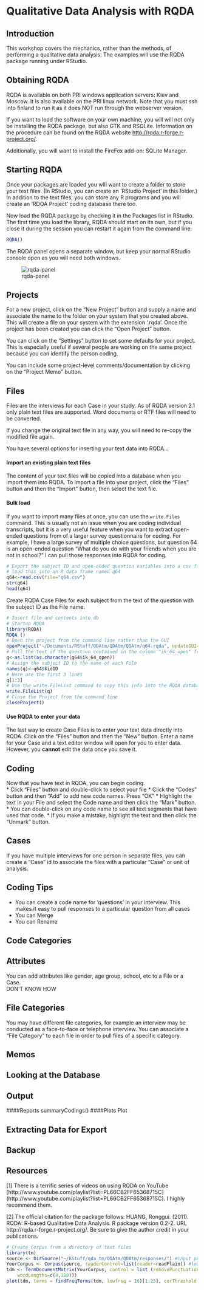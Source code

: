 Qualitative Data Analysis with RQDA
====================================
Introduction
------------
This workshop covers the mechanics, rather than the methods, of performing a qualitative data analysis.  The examples will use the RQDA package running under RStudio.

Obtaining RQDA
--------------
RQDA is available on both PRI windows application servers: Kiev and Moscow. It is also available on the PRI linux network. Note that you must ssh into finland to run it as it does NOT run through the webserver version. 

If you want to load the software on your own machine, you will will not only be installing the RQDA package, but also GTK and RSQLite.   Information on the procedure can be found on the RQDA website [http://rqda.r-forge.r-project.org/](http://rqda.r-forge.r-project.org/).

Additionally, you will want to install the FireFox add-on: SQLite Manager.

Starting RQDA
---------------
Once your packages are loaded you will want to create a folder to store your text files.   (In RStudio, you can create an 'RStudio Project' in this folder.)  In addition to the text files, you can store any R programs and you will create an 'RDQA Project' coding database there too.

Now load the RQDA package by checking it in the Packages list in RStudio.  The first time you load the library, RQDA should start on its own, but if you close it during the session you can restart it again from the command line:

```r
RQDA()
```
The RQDA panel opens a separate window, but keep your normal RStudio console open as you will need both windows.

![rqda-panel](figure/rqda-panel.png)

Projects
--------
For a new project, click on the "New Project" button and supply a name and associate the name to the folder on your system that you created above. This will create a file on your system with the extension '.rqda'.   Once the project has been created you can click the "Open Project" button.

You can click on the "Settings" button to set some defaults for your project.  This is especially useful if several people are working on the same project because you can identify the person coding.

You can include some project-level comments/documentation by clicking on the "Project Memo" button.

Files
-----
Files are the interviews for each Case in your study.  As of RQDA version 2.1 only plain text files are supported. Word documents or RTF files will need to be converted.  

If you change the original text file in any way, you will need to re-copy the modified file again.    

You have several options for inserting your text data into RQDA...

#### Import an existing plain text files
The content of your text files will be copied into a database when you import them into RQDA. To import a file into your project, click the "Files" button and then the "Import" button, then select the text file.

#### Bulk load 
If you want to import many files at once, you can use the `write.Files` command.  This is usually not an issue when you are coding individual transcripts, but it is a very useful feature when you want to extract open-ended questions from of a larger survey questionnaire for coding.  For example, I have a large survey of multiple choice questions, but question 64 is an open-ended question "What do you do with your friends when you are not in school?"  I can pull those responses into RQDA for coding.

```r
# Export the subject ID and open-ended question variables into a csv file from your SAS,Stata, SPSS, etc dataset 
# load this into an R data frame named q64
q64<-read.csv(file="q64.csv")
str(q64)
head(q64)
```
Create RQDA Case Files for each subject from the text of the question with the subject ID as the File name. 
```r
# Insert file and contents into db
# Startup RQDA
library(RQDA)
RDQA ()
# Open the project from the command line rather than the GUI
openProject("~/Documents/RStuff/QDAtm/QDAtm/QDAtm/q64.rqda", updateGUI=TRUE)
# Pull the text of the question contained in the column "ik_64_open" from the q64 data frame
q<-as.list(as.character(q64$ik_64_open))
# Assign the subject ID to the name of each File
names(q)<-q64$kidID
# Here are the first 3 lines 
q[1:3]
# Use the write.FileList command to copy this info into the RQDA database
write.FileList(q)
# Close the Project from the command line
closeProject()
```

#### Use RQDA to enter your data
The last way to create Case Files is to enter your text data directly into RQDA.  Click on the "Files" button and then the "New" button.  Enter a name for your Case and a text editor window will open for you to enter data.  However, you **cannot** edit the data once you save it.  

Coding
------
Now that you have text in RQDA, you can begin coding.  
* Click "Files" button and double-click to select your file
* Click the "Codes" button and then "Add" to add new code names. Press "OK"
* Highlight the text in your File and select the Code name and then click the "Mark" button.
* You can double-click on any code name to see all text segments that have used that code.
* If you make a mistake, highlight the text and then click the "Unmark" button.

Cases
-----
If you have multiple interviews for one person in separate files, you can create a "Case" id to associate the files with a particular "Case" or unit of analysis.   

Coding Tips
-----------
* You can create a code name for 'questions' in your interview. This makes it easy to pull responses to a particular question from all cases
* You can Merge
* You can Rename

Code Categories
---------------

Attributes
----------
You can add attributes like gender, age group, school, etc to a File or a Case.  
DON'T KNOW HOW

File Categories
---------------
You may have different file categories, for example an interview may be conducted as a face-to-face or telephone interview.  You can associate a "File Category" to each file in order to pull files of a specific category. 

Memos
-----

Looking at the Database
-----------------------

Output
------
####Reports
summaryCodings()
####Plots
Plot

Extracting Data for Export
---------------------------

Backup
------

Resources
---------
[1] There is a terrific series of videos on using RQDA on YouTube  [http://www.youtube.com/playlist?list=PL66CB2FF65368715C] (http://www.youtube.com/playlist?list=PL66CB2FF65368715C).   I highly recommend them.  

[2] The official citation for the package follows:
HUANG, Ronggui. (2011). RQDA: R-based Qualitative Data Analysis. R
  package version 0.2-2. URL http://rqda.r-forge.r-project.org/.  Be sure to give the author credit in your publications. 


```r
# Create Corpus from a directory of text files
library(tm)
source <- DirSource("~/RStuff/qda_tm/QDAtm/QDAtm/responses/") #input path for documents
YourCorpus <- Corpus(source, readerControl=list(reader=readPlain)) #load in documents
tdm <- TermDocumentMatrix(YourCorpus, control = list (removePunctuation = TRUE,                                                  removeNumbers = TRUE,                                                  stopwords = TRUE,
    wordLengths=c(4,100)))
plot(tdm, terms = findFreqTerms(tdm, lowfreq = 16)[1:25], corThreshold = 0.25)

```

